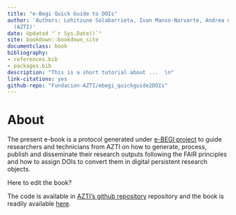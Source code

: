 ```yaml
--- 
title: "e-Begi Quick Guide to DOIs"
author: 'Authors: Lohitzune Solabarrieta, Ivan Manso-Narvarte, Andrea del Campo, Anna Rubio
  (AZTI)'
date: Updated "`r Sys.Date()`"
site: bookdown::bookdown_site
documentclass: book
bibliography:
- references.bib
- packages.bib
description: "This is a short tutorial about ...  \n"
link-citations: yes
github-repo: "Fundacion-AZTI/ebegi_quickguide2DOIs"
---
```


# About {-}

The present e-book is a protocol generated under [e-BEGI project](https://www.azti.es/proyectos/ebegi/) to guide researchers and technicians from AZTI on how to generate, process, publish and disseminate their research outputs following the FAIR principles and how to assign DOIs to convert them in digital persistent research objects.
 

Here to edit the book?

The code is available in [AZTI's github repository](https://github.com/Fundacion-AZTI/ebegi_quickguide2DOIs) repository and the book is readily available [here](https://fundacion-azti.github.io/ebegi_quickguide2DOIs/docs/).

